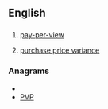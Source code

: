 ==English==

==={{initialism}}===
'''{{PAGENAME}}'''

# {{television}} [[pay-per-view]]
# [[purchase price variance]]

===Anagrams===
* {{alphagram|ppv}}
* [[PVP#English|PVP]]
